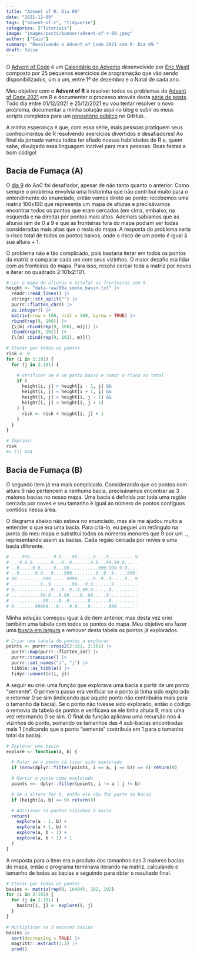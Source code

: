 ```yaml
---
title: "Advent of R: Dia 09"
date: "2021-12-09"
tags: ["advent-of-r", "tidyverse"]
categories: ["Tutoriais"]
image: "images/posts/banner/advent-of-r-09.jpeg"
author: ["Caio"]
summary: "Resolvendo o Advent of Code 2021 com R: Dia 09."
draft: false
---
```


O [Advent of Code](https://adventofcode.com) é um
[Calendário do Advento](https://pt.wikipedia.org/wiki/Calend%C3%A1rio_do_Advento)
desenvolvido por [Eric Wastl](https://github.com/topaz) composto por 25
pequenos exercícios de programação que vão sendo disponibilizados, um a um,
entre 1º de dezembro e o Natal de cada ano.

Meu objetivo com o **Advent of R** é resolver todos os problemas do
[Advent of Code 2021](https://adventofcode.com/2021) em R e documentar o
processo através desta
[série de posts](https://blog.curso-r.com/tags/advent-of-r/). Todo dia entre
01/12/2021 e 25/12/2021 eu vou tentar resolver o novo problema, documentar a
minha solução aqui no blog e subir os meus scripts completos para um
[repositório público](https://github.com/curso-r/advent-of-r) no GitHub.

A minha esperança é que, com essa série, mais pessoas pratiquem seus
conhecimentos de R resolvendo exercícios divertidos e desafiadores! Ao final
da jornada vamos todos ter afiado nossas habilidades de R e, quem sabe,
divulgado essa linguagem incrível para mais pessoas. Boas festas e bom código!

## Bacia de Fumaça (A)

O [dia 9](https://adventofcode.com/2021/day/9) do AoC foi desafiador, apesar de
não tanto quanto o anterior. Como sempre o problema envolvia uma historinha que
não contribui muito para o entendimento do enunciado, então vamos direto ao
ponto: recebemos uma matriz 100x100 que representa um mapa de alturas e
precisávamos encontrar todos os pontos que eram cercados (em cima, embaixo, na
esquerda e na direita) por pontos mais altos. Ademais sabíamos que as alturas
iam de 0 a 9 e que as fronteiras fora do mapa podiam ser todas consideradas mais
altas que o resto do mapa. A resposta do problema seria o risco total de todos
os pontos baixos, onde o risco de um ponto é igual à sua altura + 1.

O problema não é tão complicado, pois bastaria iterar em todos os pontos da
matriz e comparar cada um com seus vizinhos. O maior dezafio era lidar com as
fronteiras do mapa. Para isso, resolvi cercar toda a matriz por noves e iterar
no quadrado 2:101x2:101.

```r
# Ler o mapa de alturas e estofar as fronteiras com 9
height <- "data-raw/09a_smoke_basin.txt" |>
  readr::read_lines() |>
  stringr::str_split("") |>
  purrr::flatten_chr() |>
  as.integer() |>
  matrix(nrow = 100, ncol = 100, byrow = TRUE) |>
  rbind(rep(9, 100)) |>
  {\(m) rbind(rep(9, 100), m)}() |>
  cbind(rep(9, 102)) |>
  {\(m) cbind(rep(9, 102), m)}()

# Iterar por todos os pontos
risk <- 0
for (i in 2:101) {
  for (j in 2:101) {

    # Verificar se é um ponto baixo e somar o risco ao total
    if (
      height[i, j] < height[i - 1, j] &&
      height[i, j] < height[i + 1, j] &&
      height[i, j] < height[i, j - 1] &&
      height[i, j] < height[i, j + 1]
    ) {
      risk <- risk + height[i, j] + 1
    }
  }
}

# Imprimir
risk
#> [1] 494
```

## Bacia de Fumaça (B)

O segundo item já era mais complicado. Considerando que os pontos com altura 9
não pertencem a nenhuma bacia, precisávamos encontrar as 3 maiores bacias no
nosso mapa. Uma bacia é definida por toda uma região cercada por noves e seu
tamanho é igual ao número de pontos contíguos contidos nessa área.

O diagrama abaixo não estava no enunciado, mas ele me ajudou muito a entender o
que era uma bacia. Para criá-lo, eu peguei um retângulo na ponta do meu mapa e
substituí todos os números menores que 9 por um `.`, representando assim as
bacias. Cada região cercada por noves é uma bacia diferente.

```r
# ....999.........9.9....99......9....9..........9
# ...9.9.9.......9...9..9.......9.9...99.99.9.....
# ..9.....9.9.....9...99...........999.999.9.9....
# ..9......9.9...9....999.........9..9..9.....999.
# 99..........999......9999......9..9..9.....9...9
# ...........9..9........99...9.9.......9.........
# 9..............9...9..9..9.99.9......9..........
# ...........99.9...9.99....9..99.....9...........
# ............99....9..9.......9.......9..........
# 9........99999...9....9.9....9.......999........
```

Minha solução começou igual à do item anterior, mas desta vez criei também uma
tabela com todos os pontos do mapa. Meu objetivo era fazer uma
[busca em largura](https://pt.wikipedia.org/wiki/Busca_em_largura) e remover
desta tabela os pontos já explorados.

```r
# Criar uma tabela de pontos a explorar
points <- purrr::cross2(2:101, 2:101) |>
  purrr::map(purrr::flatten_int) |>
  purrr::transpose() |>
  purrr::set_names("i", "j") |>
  tibble::as_tibble() |>
  tidyr::unnest(c(i, j))
```

A seguir eu criei uma função que explorava uma bacia a partir de um ponto
"semente". O primeiro passo era verificar se o ponto já tinha sido explorado e
retornar 0 se sim (indicando que aquele ponto não contribuiria mais para o
tamanho da bacia). Se o ponto não tivesse sido explorado, então o código o
removia da tabela de pontos e verificava se ele tinha altura 9, mais uma vez
retornando 0 se sim. O final da função aplicava uma recursão nos 4 vizinhos do
ponto, somando os tamanhos das 4 sub-bacias encontradas mais 1 (indicando que o
ponto "semente" contribuia em 1 para o tamanho total da bacia).

```r
# Explorar uma bacia
explore <- function(a, b) {

  # Pular se o ponto já tiver sido explorado
  if (nrow(dplyr::filter(points, i == a, j == b)) == 0) return(0)

  # Marcar o ponto como explorado
  points <<- dplyr::filter(points, i != a | j != b)

  # Se a altura for 9, então ele não faz parte da bacia
  if (height[a, b] == 9) return(0)

  # Adicionar os pontos vizinhos à bacia
  return(
    explore(a - 1, b) +
    explore(a + 1, b) +
    explore(a, b - 1) +
    explore(a, b + 1) + 1
  )
}
```

A resposta para o item era o produto dos tamanhos das 3 maiores bacias do mapa,
então o programa terminava iterando na matriz, calculando o tamanho de todas as
bacias e seguindo para obter o resultado final.

```r
# Iterar por todos os pontos
basins <- matrix(rep(0, 10404), 102, 102)
for (i in 2:101) {
  for (j in 2:101) {
    basins[i, j] <- explore(i, j)
  }
}

# Multiplicar as 3 maiores bacias
basins |>
  sort(decreasing = TRUE) |>
  magrittr::extract(1:3) |>
  prod()
```
